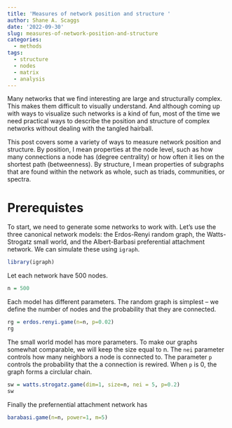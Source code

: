 ```yaml
---
title: 'Measures of network position and structure '
author: Shane A. Scaggs
date: '2022-09-30'
slug: measures-of-network-position-and-structure
categories:
  - methods
tags:
  - structure
  - nodes
  - matrix
  - analysis
---
```


Many networks that we find interesting are large and structurally complex. This makes them difficult to visually understand. And although coming up with ways to visualize such networks is a kind of fun, most of the time we need practical ways to describe the position and structure of complex networks without dealing with the tangled hairball. 

This post covers some a variety of ways to measure network position and structure. By position, I mean properties at the node level, such as how many connections a node has (degree centrality) or how often it lies on the shortest path (betweenness). By structure, I mean properties of subgraphs that are found within the network as whole, such as triads, communities, or spectra. 

# Prerequistes 

To start, we need to generate some networks to work with. Let's use the three canonical network models: the Erdos-Renyi random graph, the Watts-Strogatz small world, and the Albert-Barbasi preferential attachment network. We can simulate these using `igraph`.

```r
library(igraph)
```

Let each network have 500 nodes. 

```r
n = 500
```

Each model has different parameters. The random graph is simplest -- we define the number of nodes and the probability that they are connected. 

```r
rg = erdos.renyi.game(n=n, p=0.02)
rg
```

The small world model has more parameters. To make our graphs somewhat comparable, we will keep the size equal to n. The `nei` parameter controls how many neighbors a node is connected to. The parameter `p` controls the probability that the a connection is rewired. When `p` is 0, the graph forms a circlular chain. 

```r
sw = watts.strogatz.game(dim=1, size=n, nei = 5, p=0.2)
sw
```

Finally the prefernential attachment network has 

```r
barabasi.game(n=n, power=1, m=5)
```


